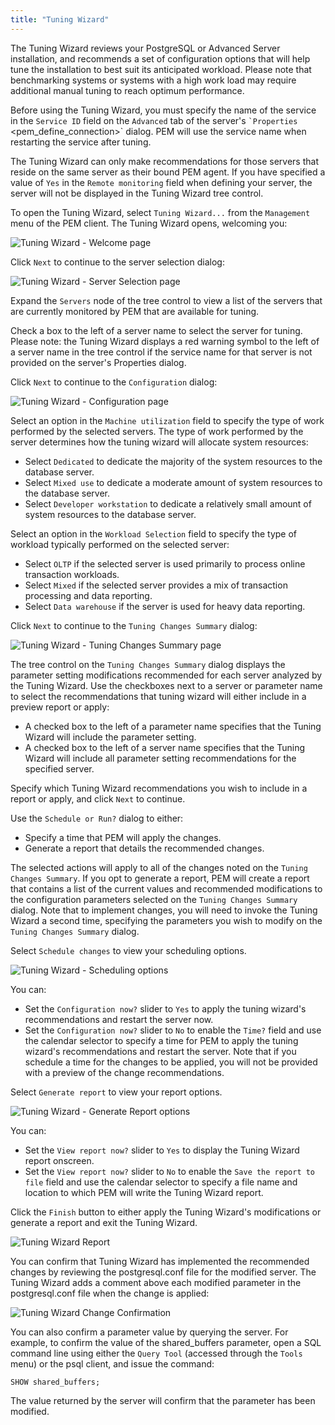 ```yaml
---
title: "Tuning Wizard"
---
```


<div id="tuning_wizard" class="registered_link"></div>

The Tuning Wizard reviews your PostgreSQL or Advanced Server installation, and recommends a set of configuration options that will help tune the installation to best suit its anticipated workload. Please note that benchmarking systems or systems with a high work load may require additional manual tuning to reach optimum performance.

Before using the Tuning Wizard, you must specify the name of the service in the `Service ID` field on the `Advanced` tab of the server's `` `Properties `` &lt;pem_define_connection>\` dialog. PEM will use the service name when restarting the service after tuning.

The Tuning Wizard can only make recommendations for those servers that reside on the same server as their bound PEM agent. If you have specified a value of `Yes` in the `Remote monitoring` field when defining your server, the server will not be displayed in the Tuning Wizard tree control.

To open the Tuning Wizard, select `Tuning Wizard...` from the `Management` menu of the PEM client. The Tuning Wizard opens, welcoming you:

![Tuning Wizard - Welcome page](../images/tuning_wiz_welcome.png)

Click `Next` to continue to the server selection dialog:

![Tuning Wizard - Server Selection page](../images/tuning_wiz_server_sel.png)

Expand the `Servers` node of the tree control to view a list of the servers that are currently monitored by PEM that are available for tuning.

Check a box to the left of a server name to select the server for tuning. Please note: the Tuning Wizard displays a red warning symbol to the left of a server name in the tree control if the service name for that server is not provided on the server's Properties dialog.

Click `Next` to continue to the `Configuration` dialog:

![Tuning Wizard - Configuration page](../images/tuning_wiz_configuration.png)

Select an option in the `Machine utilization` field to specify the type of work performed by the selected servers. The type of work performed by the server determines how the tuning wizard will allocate system resources:

-   Select `Dedicated` to dedicate the majority of the system resources to the database server.
-   Select `Mixed use` to dedicate a moderate amount of system resources to the database server.
-   Select `Developer workstation` to dedicate a relatively small amount of system resources to the database server.

Select an option in the `Workload Selection` field to specify the type of workload typically performed on the selected server:

-   Select `OLTP` if the selected server is used primarily to process online transaction workloads.
-   Select `Mixed` if the selected server provides a mix of transaction processing and data reporting.
-   Select `Data warehouse` if the server is used for heavy data reporting.

Click `Next` to continue to the `Tuning Changes Summary` dialog:

![Tuning Wizard - Tuning Changes Summary page](../images/tuning_wiz_changes_sum.png)

The tree control on the `Tuning Changes Summary` dialog displays the parameter setting modifications recommended for each server analyzed by the Tuning Wizard. Use the checkboxes next to a server or parameter name to select the recommendations that tuning wizard will either include in a preview report or apply:

-   A checked box to the left of a parameter name specifies that the Tuning Wizard will include the parameter setting.
-   A checked box to the left of a server name specifies that the Tuning Wizard will include all parameter setting recommendations for the specified server.

Specify which Tuning Wizard recommendations you wish to include in a report or apply, and click `Next` to continue.

Use the `Schedule or Run?` dialog to either:

-   Specify a time that PEM will apply the changes.
-   Generate a report that details the recommended changes.

The selected actions will apply to all of the changes noted on the `Tuning Changes Summary`. If you opt to generate a report, PEM will create a report that contains a list of the current values and recommended modifications to the configuration parameters selected on the `Tuning Changes Summary` dialog. Note that to implement changes, you will need to invoke the Tuning Wizard a second time, specifying the parameters you wish to modify on the `Tuning Changes Summary` dialog.

Select `Schedule changes` to view your scheduling options.

![Tuning Wizard - Scheduling options](../images/tuning_wiz_apply_changes.png)

You can:

-   Set the `Configuration now?` slider to `Yes` to apply the tuning wizard's recommendations and restart the server now.
-   Set the `Configuration now?` slider to `No` to enable the `Time?` field and use the calendar selector to specify a time for PEM to apply the tuning wizard's recommendations and restart the server. Note that if you schedule a time for the changes to be applied, you will not be provided with a preview of the change recommendations.

Select `Generate report` to view your report options.

![Tuning Wizard - Generate Report options](../images/tuning_wiz_generate_report.png)

You can:

-   Set the `View report now?` slider to `Yes` to display the Tuning Wizard report onscreen.
-   Set the `View report now?` slider to `No` to enable the `Save the report to file` field and use the calendar selector to specify a file name and location to which PEM will write the Tuning Wizard report.

Click the `Finish` button to either apply the Tuning Wizard's modifications or generate a report and exit the Tuning Wizard.

![Tuning Wizard Report](../images/tuning_wiz_report.png)

You can confirm that Tuning Wizard has implemented the recommended changes by reviewing the postgresql.conf file for the modified server. The Tuning Wizard adds a comment above each modified parameter in the postgresql.conf file when the change is applied:

![Tuning Wizard Change Confirmation](../images/tuning_wiz_confirm_chg.png)

You can also confirm a parameter value by querying the server. For example, to confirm the value of the shared_buffers parameter, open a SQL command line using either the `Query Tool` (accessed through the `Tools` menu) or the psql client, and issue the command:

`SHOW shared_buffers;`

The value returned by the server will confirm that the parameter has been modified.
